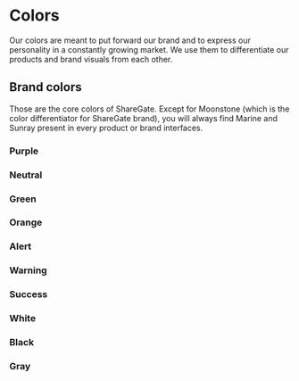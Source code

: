 
<Meta
    title="Materials/Colors"
    id="colors"
/>

# Colors

<Tagline>Our colors are meant to put forward our brand and to express our personality in a constantly growing market. We use them to differentiate our products and brand visuals from each other.</Tagline>

## Brand colors

Those are the core colors of ShareGate. Except for Moonstone (which is the color differentiator for ShareGate brand), you will always find Marine and Sunray present in every product or brand interfaces.

### Purple

<ThemeProvider theme={ShareGateTheme} colorScheme="light">
    <ColorTable
        colors={[
            { shade: "1", value: "purple-1", variable: "--o-ui-purple-1", color: ShareGateTheme.colors.common.purple[0] },
            { shade: "2", value: "purple-2", variable: "--o-ui-purple-2", color: ShareGateTheme.colors.common.purple[1] },
            { shade: "3", value: "purple-3", variable: "--o-ui-purple-3", color: ShareGateTheme.colors.common.purple[2] },
            { shade: "4", value: "purple-4", variable: "--o-ui-purple-4", color: ShareGateTheme.colors.common.purple[3] },
            { shade: "5", value: "purple-5", variable: "--o-ui-purple-5", color: ShareGateTheme.colors.common.purple[4] },
            { shade: "6", value: "purple-6", variable: "--o-ui-purple-6", color: ShareGateTheme.colors.common.purple[5] },
            { shade: "7", value: "purple-7", variable: "--o-ui-purple-7", color: ShareGateTheme.colors.common.purple[6] },
            { shade: "8", value: "purple-8", variable: "--o-ui-purple-8", color: ShareGateTheme.colors.common.purple[7] },
            { shade: "9", value: "purple-9", variable: "--o-ui-purple-9", color: ShareGateTheme.colors.common.purple[8] },
            { shade: "10", value: "purple-10", variable: "--o-ui-purple-10", color: ShareGateTheme.colors.common.purple[9] }
        ]}
    />
</ThemeProvider>

### Neutral

<ThemeProvider theme={ShareGateTheme} colorScheme="light">
    <ColorTable
        colors={[
            { shade: "1", value: "neutral-1", variable: "--o-ui-neutral-1", color: ShareGateTheme.colors.common.neutral[0] },
            { shade: "2", value: "neutral-2", variable: "--o-ui-neutral-2", color: ShareGateTheme.colors.common.neutral[1] },
            { shade: "3", value: "neutral-3", variable: "--o-ui-neutral-3", color: ShareGateTheme.colors.common.neutral[2] },
            { shade: "4", value: "neutral-4", variable: "--o-ui-neutral-4", color: ShareGateTheme.colors.common.neutral[3] },
            { shade: "5", value: "neutral-5", variable: "--o-ui-neutral-5", color: ShareGateTheme.colors.common.neutral[4] },
            { shade: "6", value: "neutral-6", variable: "--o-ui-neutral-6", color: ShareGateTheme.colors.common.neutral[5] },
            { shade: "7", value: "neutral-7", variable: "--o-ui-neutral-7", color: ShareGateTheme.colors.common.neutral[6] },
            { shade: "8", value: "neutral-8", variable: "--o-ui-neutral-8", color: ShareGateTheme.colors.common.neutral[7] },
            { shade: "9", value: "neutral-9", variable: "--o-ui-neutral-9", color: ShareGateTheme.colors.common.neutral[8] },
            { shade: "10", value: "neutral-10", variable: "--o-ui-neutral-10", color: ShareGateTheme.colors.common.neutral[9] }
        ]}
    />
</ThemeProvider>

### Green

<ThemeProvider theme={ShareGateTheme} colorScheme="light">
    <ColorTable
        colors={[
            { shade: "1", value: "green-1", variable: "--o-ui-green-1", color: ShareGateTheme.colors.common.green[0] },
            { shade: "2", value: "green-2", variable: "--o-ui-green-2", color: ShareGateTheme.colors.common.green[1] },
            { shade: "3", value: "green-3", variable: "--o-ui-green-3", color: ShareGateTheme.colors.common.green[2] },
            { shade: "4", value: "green-4", variable: "--o-ui-green-4", color: ShareGateTheme.colors.common.green[3] },
            { shade: "5", value: "green-5", variable: "--o-ui-green-5", color: ShareGateTheme.colors.common.green[4] },
            { shade: "6", value: "green-6", variable: "--o-ui-green-6", color: ShareGateTheme.colors.common.green[5] },
            { shade: "7", value: "green-7", variable: "--o-ui-green-7", color: ShareGateTheme.colors.common.green[6] },
            { shade: "8", value: "green-8", variable: "--o-ui-green-8", color: ShareGateTheme.colors.common.green[7] },
            { shade: "9", value: "green-9", variable: "--o-ui-green-9", color: ShareGateTheme.colors.common.green[8] },
            { shade: "10", value: "green-10", variable: "--o-ui-green-10", color: ShareGateTheme.colors.common.green[9] }
        ]}
    />
</ThemeProvider>

### Orange

<ThemeProvider theme={ShareGateTheme} colorScheme="light">
    <ColorTable
        colors={[
            { shade: "1", value: "orange-1", variable: "--o-ui-orange-1", color: ShareGateTheme.colors.common.orange[0] },
            { shade: "2", value: "orange-2", variable: "--o-ui-orange-2", color: ShareGateTheme.colors.common.orange[1] },
            { shade: "3", value: "orange-3", variable: "--o-ui-orange-3", color: ShareGateTheme.colors.common.orange[2] },
            { shade: "4", value: "orange-4", variable: "--o-ui-orange-4", color: ShareGateTheme.colors.common.orange[3] },
            { shade: "5", value: "orange-5", variable: "--o-ui-orange-5", color: ShareGateTheme.colors.common.orange[4] },
            { shade: "6", value: "orange-6", variable: "--o-ui-orange-6", color: ShareGateTheme.colors.common.orange[5] },
            { shade: "7", value: "orange-7", variable: "--o-ui-orange-7", color: ShareGateTheme.colors.common.orange[6] },
            { shade: "8", value: "orange-8", variable: "--o-ui-orange-8", color: ShareGateTheme.colors.common.orange[7] },
            { shade: "9", value: "orange-9", variable: "--o-ui-orange-9", color: ShareGateTheme.colors.common.orange[8] },
            { shade: "10", value: "orange-10", variable: "--o-ui-orange-10", color: ShareGateTheme.colors.common.orange[9] }
        ]}
    />
</ThemeProvider>

### Alert

<ThemeProvider theme={ShareGateTheme} colorScheme="light">
    <ColorTable
        colors={[
            { shade: "1", value: "alert-1", variable: "--o-ui-alert-1", color: ShareGateTheme.colors.common.alert[0] },
            { shade: "2", value: "alert-2", variable: "--o-ui-alert-2", color: ShareGateTheme.colors.common.alert[1] },
            { shade: "3", value: "alert-3", variable: "--o-ui-alert-3", color: ShareGateTheme.colors.common.alert[2] },
            { shade: "4", value: "alert-4", variable: "--o-ui-alert-4", color: ShareGateTheme.colors.common.alert[3] },
            { shade: "5", value: "alert-5", variable: "--o-ui-alert-5", color: ShareGateTheme.colors.common.alert[4] },
            { shade: "6", value: "alert-6", variable: "--o-ui-alert-6", color: ShareGateTheme.colors.common.alert[5] },
            { shade: "7", value: "alert-7", variable: "--o-ui-alert-7", color: ShareGateTheme.colors.common.alert[6] },
            { shade: "8", value: "alert-8", variable: "--o-ui-alert-8", color: ShareGateTheme.colors.common.alert[7] },
            { shade: "9", value: "alert-9", variable: "--o-ui-alert-9", color: ShareGateTheme.colors.common.alert[8] },
            { shade: "10", value: "alert-10", variable: "--o-ui-alert-10", color: ShareGateTheme.colors.common.alert[9] }
        ]}
    />
</ThemeProvider>

### Warning

<ThemeProvider theme={ShareGateTheme} colorScheme="light">
    <ColorTable
        colors={[
            { shade: "1", value: "warning-1", variable: "--o-ui-warning-1", color: ShareGateTheme.colors.common.warning[0] },
            { shade: "2", value: "warning-2", variable: "--o-ui-warning-2", color: ShareGateTheme.colors.common.warning[1] },
            { shade: "3", value: "warning-3", variable: "--o-ui-warning-3", color: ShareGateTheme.colors.common.warning[2] },
            { shade: "4", value: "warning-4", variable: "--o-ui-warning-4", color: ShareGateTheme.colors.common.warning[3] },
            { shade: "5", value: "warning-5", variable: "--o-ui-warning-5", color: ShareGateTheme.colors.common.warning[4] },
            { shade: "6", value: "warning-6", variable: "--o-ui-warning-6", color: ShareGateTheme.colors.common.warning[5] },
            { shade: "7", value: "warning-7", variable: "--o-ui-warning-7", color: ShareGateTheme.colors.common.warning[6] },
            { shade: "8", value: "warning-8", variable: "--o-ui-warning-8", color: ShareGateTheme.colors.common.warning[7] },
            { shade: "9", value: "warning-9", variable: "--o-ui-warning-9", color: ShareGateTheme.colors.common.warning[8] },
            { shade: "10", value: "warning-10", variable: "--o-ui-warning-10", color: ShareGateTheme.colors.common.warning[9] }
        ]}
    />
</ThemeProvider>

### Success

<ThemeProvider theme={ShareGateTheme} colorScheme="light">
    <ColorTable
        colors={[
            { shade: "1", value: "success-1", variable: "--o-ui-success-1", color: ShareGateTheme.colors.common.success[0] },
            { shade: "2", value: "success-2", variable: "--o-ui-success-2", color: ShareGateTheme.colors.common.success[1] },
            { shade: "3", value: "success-3", variable: "--o-ui-success-3", color: ShareGateTheme.colors.common.success[2] },
            { shade: "4", value: "success-4", variable: "--o-ui-success-4", color: ShareGateTheme.colors.common.success[3] },
            { shade: "5", value: "success-5", variable: "--o-ui-success-5", color: ShareGateTheme.colors.common.success[4] },
            { shade: "6", value: "success-6", variable: "--o-ui-success-6", color: ShareGateTheme.colors.common.success[5] },
            { shade: "7", value: "success-7", variable: "--o-ui-success-7", color: ShareGateTheme.colors.common.success[6] },
            { shade: "8", value: "success-8", variable: "--o-ui-success-8", color: ShareGateTheme.colors.common.success[7] },
            { shade: "9", value: "success-9", variable: "--o-ui-success-9", color: ShareGateTheme.colors.common.success[8] },
            { shade: "10", value: "success-10", variable: "--o-ui-success-10", color: ShareGateTheme.colors.common.success[9] }
        ]}
    />
</ThemeProvider>

### White

<ThemeProvider theme={ShareGateTheme} colorScheme="light">
    <ColorTable
        colors={[
            { shade: "-", value: "white", variable: "--o-ui-white", color: ShareGateTheme.colors.common.white }
        ]}
    />
</ThemeProvider>

### Black

<ThemeProvider theme={ShareGateTheme} colorScheme="light">
    <ColorTable
        colors={[
            { shade: "-", value: "black", variable: "--o-ui-black", color: ShareGateTheme.colors.common.black }
        ]}
    />
</ThemeProvider>

### Gray

<ThemeProvider theme={ShareGateTheme} colorScheme="light">
    <ColorTable
        colors={[
            { shade: "-", value: "gray", variable: "--o-ui-gray", color: ShareGateTheme.colors.common.gray }
        ]}
    />
</ThemeProvider>
